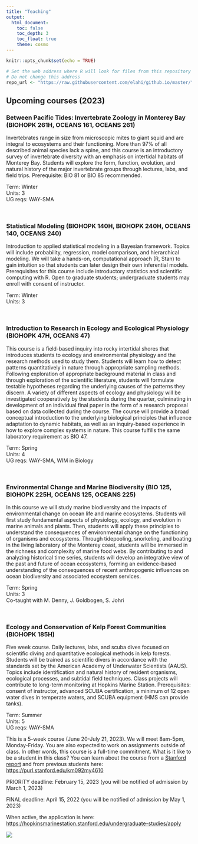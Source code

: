 ```yaml
---
title: "Teaching"
output: 
  html_document: 
    toc: false
    toc_depth: 3
    toc_float: true
    theme: cosmo
---
```


```r
knitr::opts_chunk$set(echo = TRUE)

# Set the web address where R will look for files from this repository
# Do not change this address
repo_url <- "https://raw.githubusercontent.com/elahi/github.io/master/"
```

## Upcoming courses (2023)

### Between Pacific Tides: Invertebrate Zoology in Monterey Bay (BIOHOPK 261H, OCEANS 161, OCEANS 261)

Invertebrates range in size from microscopic mites to giant squid and are integral to ecosystems and their functioning. More than 97% of all described animal species lack a spine, and this course is an introductory survey of invertebrate diversity with an emphasis on intertidal habitats of Monterey Bay. Students will explore the form, function, evolution, and natural history of the major invertebrate groups through lectures, labs, and field trips. Prerequisite: BIO 81 or BIO 85 recommended.

Term: Winter\
Units: 3\
UG reqs: WAY-SMA

\

### Statistical Modeling (BIOHOPK 140H, BIOHOPK 240H, OCEANS 140, OCEANS 240)

Introduction to applied statistical modeling in a Bayesian framework. Topics will include probability, regression, model comparison, and hierarchical modeling. We will take a hands-on, computational approach (R, Stan) to gain intuition so that students can later design their own inferential models. Prerequisites for this course include introductory statistics and scientific computing with R. Open to graduate students; undergraduate students may enroll with consent of instructor.

Term: Winter\
Units: 3

\

### Introduction to Research in Ecology and Ecological Physiology (BIOHOPK 47H, OCEANS 47)

This course is a field-based inquiry into rocky intertidal shores that introduces students to ecology and environmental physiology and the research methods used to study them. Students will learn how to detect patterns quantitatively in nature through appropriate sampling methods. Following exploration of appropriate background material in class and through exploration of the scientific literature, students will formulate testable hypotheses regarding the underlying causes of the patterns they discern. A variety of different aspects of ecology and physiology will be investigated cooperatively by the students during the quarter, culminating in development of an individual final paper in the form of a research proposal based on data collected during the course. The course will provide a broad conceptual introduction to the underlying biological principles that influence adaptation to dynamic habitats, as well as an inquiry-based experience in how to explore complex systems in nature. This course fulfills the same laboratory requirement as BIO 47.

Term: Spring\
Units: 4\
UG reqs: WAY-SMA, WIM in Biology

\

### Environmental Change and Marine Biodiversity (BIO 125, BIOHOPK 225H, OCEANS 125, OCEANS 225)

In this course we will study marine biodiversity and the impacts of environmental change on ocean life and marine ecosystems. Students will first study fundamental aspects of physiology, ecology, and evolution in marine animals and plants. Then, students will apply these principles to understand the consequences of environmental change on the functioning of organisms and ecosystems. Through tidepooling, snorkeling, and boating in the living laboratory of the Monterey coast, students will be immersed in the richness and complexity of marine food webs. By contributing to and analyzing historical time series, students will develop an integrative view of the past and future of ocean ecosystems, forming an evidence-based understanding of the consequences of recent anthropogenic influences on ocean biodiversity and associated ecosystem services.

Term: Spring\
Units: 3\
Co-taught with M. Denny, J. Goldbogen, S. Johri

\

### Ecology and Conservation of Kelp Forest Communities (BIOHOPK 185H)

Five week course. Daily lectures, labs, and scuba dives focused on scientific diving and quantitative ecological methods in kelp forests. Students will be trained as scientific divers in accordance with the standards set by the American Academy of Underwater Scientists (AAUS). Topics include identification and natural history of resident organisms, ecological processes, and subtidal field techniques. Class projects will contribute to long-term monitoring at Hopkins Marine Station. Prerequisites: consent of instructor, advanced SCUBA certification, a minimum of 12 open water dives in temperate waters, and SCUBA equipment (HMS can provide tanks).

Term: Summer\
Units: 5\
UG reqs: WAY-SMA

This is a 5-week course (June 20-July 21, 2023). We will meet 8am-5pm, Monday-Friday. You are also expected to work on assignments outside of class. In other words, this course is a full-time commitment. What is it like to be a student in this class? You can learn about the course from a [Stanford report](https://news.stanford.edu/report/2022/08/23/underwater-scientists-investigate-kelp-forests/?utm_source=Stanford+ALL&utm_campaign=48339550ec-int_COPY_02&utm_medium=email&utm_term=0_c042b4aad7-48339550ec-55725232) and from previous students here: <https://purl.stanford.edu/km092my4610>

PRIORITY deadline: February 15, 2023 (you will be notified of admission by March 1, 2023)

FINAL deadline: April 15, 2022 (you will be notified of admission by May 1, 2023)

When active, the application is here: <https://hopkinsmarinestation.stanford.edu/undergraduate-studies/apply>

![](images/KelpDiveFlyer2020_GradientOutline_NODATE.png)

<!-- ### Historical Ecology at Hopkins Marine Station (BIO166; BIOHOPK 166H) -->

<!-- This course is an exploration of the rich intertidal flora and fauna at Hopkins Marine Station, through the lens of historical ecology and long-term change. This course will be a hybrid in-person and virtual course, with a field trip to Hopkins Marine Station as the primary component. During weeks 1-7, students will attend in-person discussions with the TA, while the instructor zooms in from Hopkins Marine Station. During week 8, students will go on a field trip to Hopkins Marine Station, the culminating experience in the course. Main campus lectures and discussions will provide an overview of historical ecology and the natural history of rocky shores. In the lab at Hopkins Marine Station, students will focus on species identification and scientific illustration. These skills will be put to use in the field, where we will quantify patterns of intertidal biodiversity. During weeks 9 and 10, students will answer a data-based question and reflect on the long-term data collection. Students will sign up for Fridays, 2-5pm. Open to undergraduate and graduate students (3 units). -->

<!-- Offered Winter 2022   -->

<!-- This course requires a student application:   -->

<!-- https://bit.ly/bio166-application -->
